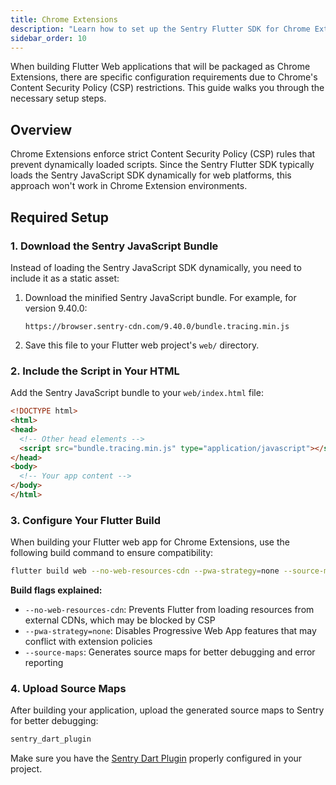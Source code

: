 ```yaml
---
title: Chrome Extensions
description: "Learn how to set up the Sentry Flutter SDK for Chrome Extensions with Flutter Web."
sidebar_order: 10
---
```


When building Flutter Web applications that will be packaged as Chrome Extensions, there are specific configuration requirements due to Chrome's Content Security Policy (CSP) restrictions. This guide walks you through the necessary setup steps.

## Overview

Chrome Extensions enforce strict Content Security Policy (CSP) rules that prevent dynamically loaded scripts. Since the Sentry Flutter SDK typically loads the Sentry JavaScript SDK dynamically for web platforms, this approach won't work in Chrome Extension environments.

## Required Setup

### 1. Download the Sentry JavaScript Bundle

Instead of loading the Sentry JavaScript SDK dynamically, you need to include it as a static asset:

1. Download the minified Sentry JavaScript bundle. For example, for version 9.40.0:
   ```
   https://browser.sentry-cdn.com/9.40.0/bundle.tracing.min.js
   ```

2. Save this file to your Flutter web project's `web/` directory.

### 2. Include the Script in Your HTML

Add the Sentry JavaScript bundle to your `web/index.html` file:

```html {filename:web/index.html}
<!DOCTYPE html>
<html>
<head>
  <!-- Other head elements -->
  <script src="bundle.tracing.min.js" type="application/javascript"></script>
</head>
<body>
  <!-- Your app content -->
</body>
</html>
```

### 3. Configure Your Flutter Build

When building your Flutter web app for Chrome Extensions, use the following build command to ensure compatibility:

```bash
flutter build web --no-web-resources-cdn --pwa-strategy=none --source-maps
```

**Build flags explained:**
- `--no-web-resources-cdn`: Prevents Flutter from loading resources from external CDNs, which may be blocked by CSP
- `--pwa-strategy=none`: Disables Progressive Web App features that may conflict with extension policies
- `--source-maps`: Generates source maps for better debugging and error reporting

### 4. Upload Source Maps

After building your application, upload the generated source maps to Sentry for better debugging:

```bash
sentry_dart_plugin
```

Make sure you have the [Sentry Dart Plugin](/platforms/dart/guides/flutter/configuration/options/#sentry-dart-plugin) properly configured in your project.
